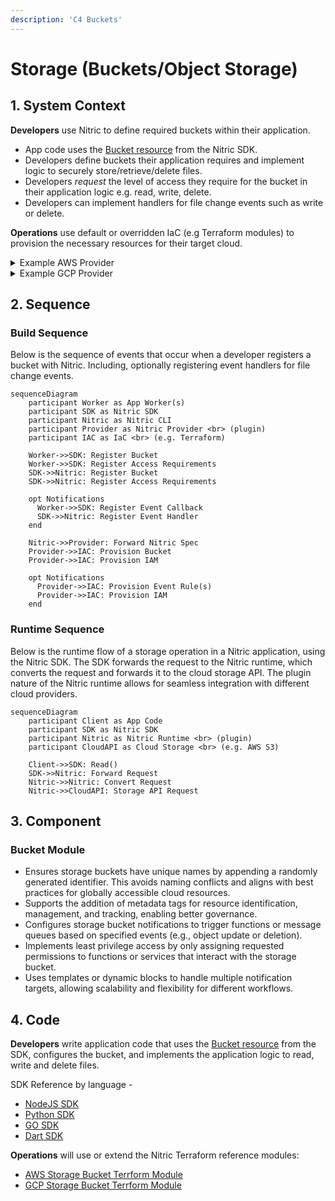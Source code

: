```yaml
---
description: 'C4 Buckets'
---
```


# Storage (Buckets/Object Storage)

## 1. System Context

**Developers** use Nitric to define required buckets within their application.

- App code uses the [Bucket resource](/storage) from the Nitric SDK.
- Developers define buckets their application requires and implement logic to securely store/retrieve/delete files.
- Developers _request_ the level of access they require for the bucket in their application logic e.g. read, write, delete.
- Developers can implement handlers for file change events such as write or delete.

**Operations** use default or overridden IaC (e.g Terraform modules) to provision the necessary resources for their target cloud.

<details>
  <summary>Example AWS Provider</summary>

- **AWS S3** serves as the storage backend.
- **AWS Lambda** functions are used to process events triggered by S3.
- **AWS IAM** provides roles and policies for secure access to S3 buckets and Lambda functions, enforcing least privilege access based on the developers request.

```mermaid
flowchart TD
    Developer["Developer"]
    Operations["Operations"]
    App["nitric up"]
    S3Bucket["AWS S3 Bucket"]
    Lambda["AWS Lambda Functions"]
    IAM["AWS IAM"]

    Developer -->|Code| App
    Operations -->|Terraform| App
    App -->|Create S3 Bucket| S3Bucket
    App -->|Configure Notifications| S3Bucket
    IAM -->|Allow Lambda Invocation| Lambda
    Lambda -->|Store/Retrieve Data/Trigger onEvents| S3Bucket
    App -->|Provide Access| IAM
    IAM -->S3Bucket

classDef default line-height:1;
classDef edgeLabel line-height:2;
```

</details>
<details>
  <summary>Example GCP Provider</summary>

- **Google Cloud Storage** serves as the storage backend.
- **Google Cloud Pub/Sub** is used to publish events triggered by Cloud Storage notifications.
- **Google IAM** provides roles and policies for secure access to Cloud Storage buckets and Pub/Sub topics, enforcing least privilege access based on the developer's request.

```mermaid
flowchart TD
    Developer["Developer"]
    Operations["Operations"]
    App["nitric up"]
    GCSBucket["Google Cloud Storage Bucket"]
    PubSubTopic["Google Pub/Sub Topic"]
    PubSubSubscription["Google Pub/Sub Subscription"]
    IAM["Google IAM"]
    Lambda["AWS Lambda Functions"]


    Developer -->|Code| App
    Operations -->|Terraform| App
    App -->|Create Storage Bucket| GCSBucket
    App -->|Configure Notifications| GCSBucket
    IAM -->|Allow Pub/Sub Publishing| PubSubTopic
    PubSubTopic -->|Publish Events| PubSubSubscription
    PubSubSubscription -->|Deliver Notifications| Lambda
    App -->|Provide Access| IAM
    IAM -->GCSBucket
    IAM -->PubSubTopic
    Lambda -->|Store/Retrieve Data/Trigger onEvents| GCSBucket


classDef default line-height:1;
classDef edgeLabel line-height:2;
```

</details>

## 2. Sequence

### Build Sequence

Below is the sequence of events that occur when a developer registers a bucket with Nitric. Including, optionally registering event handlers for file change events.

```mermaid
sequenceDiagram
    participant Worker as App Worker(s)
    participant SDK as Nitric SDK
    participant Nitric as Nitric CLI
    participant Provider as Nitric Provider <br> (plugin)
    participant IAC as IaC <br> (e.g. Terraform)

    Worker->>SDK: Register Bucket
    Worker->>SDK: Register Access Requirements
    SDK->>Nitric: Register Bucket
    SDK->>Nitric: Register Access Requirements

    opt Notifications
      Worker->>SDK: Register Event Callback
      SDK->>Nitric: Register Event Handler
    end

    Nitric->>Provider: Forward Nitric Spec
    Provider->>IAC: Provision Bucket
    Provider->>IAC: Provision IAM

    opt Notifications
      Provider->>IAC: Provision Event Rule(s)
      Provider->>IAC: Provision IAM
    end
```

### Runtime Sequence

Below is the runtime flow of a storage operation in a Nitric application, using the Nitric SDK. The SDK forwards the request to the Nitric runtime, which converts the request and forwards it to the cloud storage API. The plugin nature of the Nitric runtime allows for seamless integration with different cloud providers.

```mermaid
sequenceDiagram
    participant Client as App Code
    participant SDK as Nitric SDK
    participant Nitric as Nitric Runtime <br> (plugin)
    participant CloudAPI as Cloud Storage <br> (e.g. AWS S3)

    Client->>SDK: Read()
    SDK->>Nitric: Forward Request
    Nitric->>Nitric: Convert Request
    Nitric->>CloudAPI: Storage API Request
```

## 3. Component

### Bucket Module

- Ensures storage buckets have unique names by appending a randomly generated identifier. This avoids naming conflicts and aligns with best practices for globally accessible cloud resources.
- Supports the addition of metadata tags for resource identification, management, and tracking, enabling better governance.
- Configures storage bucket notifications to trigger functions or message queues based on specified events (e.g., object update or deletion).
- Implements least privilege access by only assigning requested permissions to functions or services that interact with the storage bucket.
- Uses templates or dynamic blocks to handle multiple notification targets, allowing scalability and flexibility for different workflows.

## 4. Code

**Developers** write application code that uses the [Bucket resource](/storage) from the SDK, configures the bucket, and implements the application logic to read, write and delete files.

SDK Reference by language -

- [NodeJS SDK](/reference/nodejs/storage/bucket)
- [Python SDK](/reference/python/storage/bucket)
- [GO SDK](/reference/go/storage/bucket)
- [Dart SDK](/reference/dart/storage/bucket)

**Operations** will use or extend the Nitric Terraform reference modules:

- [AWS Storage Bucket Terrform Module](https://github.com/nitrictech/nitric/blob/main/cloud/aws/deploytf/.nitric/modules/bucket/main.tf)
- [GCP Storage Bucket Terrform Module](https://github.com/nitrictech/nitric/blob/main/cloud/gcp/deploytf/.nitric/modules/bucket/main.tf)
